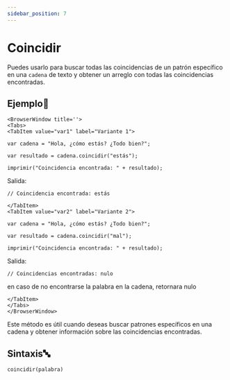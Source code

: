 ```yaml
---
sidebar_position: 7
---
```


# Coincidir

Puedes usarlo para buscar todas las coincidencias de un patrón específico en una `cadena` de texto y obtener un arreglo con todas las coincidencias encontradas.

## Ejemplo📝

```mdx-code-block
<BrowserWindow title=''>
<Tabs>
<TabItem value="var1" label="Variante 1">
```

```dummy
var cadena = "Hola, ¿cómo estás? ¿Todo bien?";

var resultado = cadena.coincidir("estás");

imprimir("Coincidencia encontrada: " + resultado);

```
Salida:

```dummy
// Coincidencia encontrada: estás
```

```mdx-code-block
</TabItem>
<TabItem value="var2" label="Variante 2">
```
```dummy
var cadena = "Hola, ¿cómo estás? ¿Todo bien?";

var resultado = cadena.coincidir("mal");

imprimir("Coincidencia encontrada: " + resultado);
```
Salida:
```dummy
// Coincidencias encontradas: nulo
```
en caso de no encontrarse la palabra en la cadena, retornara nulo
```mdx-code-block
</TabItem>
</Tabs>
</BrowserWindow>
```

Este método es útil cuando deseas buscar patrones específicos en una cadena y obtener información sobre las coincidencias encontradas.

## Sintaxis🔤

```dummy
coincidir(palabra)
```